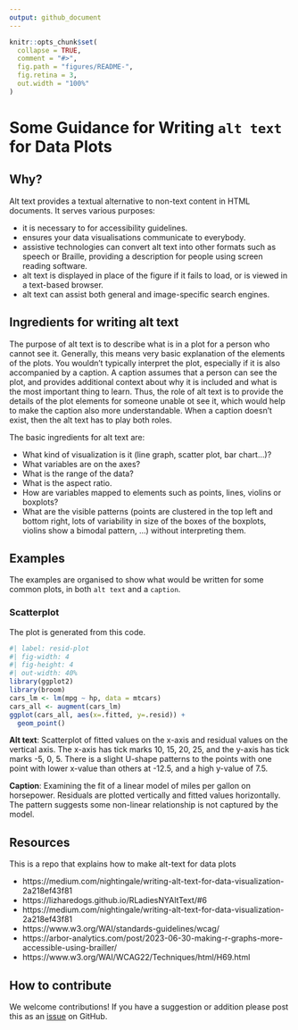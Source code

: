 ```yaml
---
output: github_document
---
```



<!-- README.md is generated from README.Rmd. Please edit that file -->

```r
knitr::opts_chunk$set(
  collapse = TRUE, 
  comment = "#>", 
  fig.path = "figures/README-",
  fig.retina = 3,
  out.width = "100%"
)
```

# Some Guidance for Writing `alt text` for Data Plots

## Why?

Alt text provides a textual alternative to non-text content in HTML documents. It serves various purposes: 

- it is necessary to for accessibility guidelines. 
- ensures your data visualisations communicate to everybody.
- assistive technologies can convert alt text into other formats such as speech or Braille, providing a description for people using screen reading software.
- alt text is displayed in place of the figure if it fails to load, or is viewed in a text-based browser. 
- alt text can assist both general and image-specific search engines.

## Ingredients for writing alt text

The purpose of alt text is to describe what is in a plot for a person who cannot see it. Generally, this means very basic explanation of the elements of the plots. You wouldn't typically interpret the plot, especially if it is also accompanied by a caption. A caption assumes that a person can see the plot, and provides additional context about why it is included and what is the most important thing to learn. Thus, the role of alt text is to provide the details of the plot elements for someone unable ot see it, which would help to make the caption also more understandable. When a caption doesn't exist, then the alt text has to play both roles.

The basic ingredients for alt text are:

- What kind of visualization is it (line graph, scatter plot, bar chart...)?
- What variables are on the axes?
- What is the range of the data?
- What is the aspect ratio.
- How are variables mapped to elements such as points, lines, violins or boxplots?
- What are the visible patterns (points are clustered in the top left and bottom right, lots of variability in size of the boxes of the boxplots, violins show a bimodal pattern, ...) without interpreting them.

## Examples

The examples are organised to show what would be written for some common plots, in both `alt text` and a `caption`. 

### Scatterplot 

The plot is generated from this code. 

```r
#| label: resid-plot
#| fig-width: 4
#| fig-height: 4
#| out-width: 40%
library(ggplot2)
library(broom)
cars_lm <- lm(mpg ~ hp, data = mtcars)
cars_all <- augment(cars_lm)
ggplot(cars_all, aes(x=.fitted, y=.resid)) + 
  geom_point()
```

**Alt text**: Scatterplot of fitted values on the x-axis and residual values on the vertical axis. The x-axis has tick marks 10, 15, 20, 25, and the y-axis has tick marks -5, 0, 5. There is a slight U-shape patterns to the points with one point with lower x-value than others at -12.5, and a high y-value of 7.5.

**Caption**: Examining the fit of a linear model of miles per gallon on horsepower. Residuals are plotted vertically and fitted values horizontally. The pattern suggests some non-linear relationship is not captured by the model.

## Resources

This is a repo that explains how to make alt-text for data plots

- https://medium.com/nightingale/writing-alt-text-for-data-visualization-2a218ef43f81
- https://lizharedogs.github.io/RLadiesNYAltText/#6
- https://medium.com/nightingale/writing-alt-text-for-data-visualization-2a218ef43f81
- https://www.w3.org/WAI/standards-guidelines/wcag/
- https://arbor-analytics.com/post/2023-06-30-making-r-graphs-more-accessible-using-brailler/
- https://www.w3.org/WAI/WCAG22/Techniques/html/H69.html

## How to contribute

We welcome contributions! If you have a suggestion or addition please post this as an [issue](https://github.com/numbats/alt-text-for-data-plots/issues) on GitHub.

